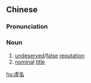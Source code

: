 {{also|虚名}}
==Chinese==
{{zh-forms|s=虚名}}

===Pronunciation===
{{zh-pron
|m=xūmíng
|c=heoi1 ming4
|h=pfs=hî-miàng
|mn=hi-miâ
|cat=n
}}

===Noun===
{{zh-noun}}

# [[undeserved]]/[[false]] [[reputation]]
# [[nominal]] [[title]]

[[hu:虛名]]
